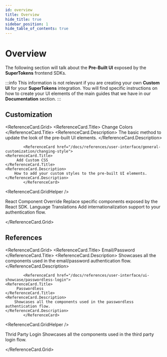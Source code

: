 ```yaml
---
id: overview
title: Overview
hide_title: true
sidebar_position: 1
hide_table_of_contents: true
---
```



# Overview

The following section will talk about the **Pre-Built UI** exposed by the **SuperTokens** frontend SDKs.

:::info
This information is not relevant if you are creating your own **Custom UI** for your **SuperTokens** integration.
You will find specific instructions on how to create your UI elements of the main guides that we have in our **Documentation** section.
:::

## Customization


<ReferenceCard.Grid>
			<ReferenceCard href="/docs/references/user-interface/general-customization/changing-colours">
    <ReferenceCard.Title>
         Change Colors 
    </ReferenceCard.Title>
    <ReferenceCard.Description>
        The basic method to update the look of the pre-built UI elements.
    </ReferenceCard.Description>
			</ReferenceCard>

			<ReferenceCard href="/docs/references/user-interface/general-customization/changing-style">
    <ReferenceCard.Title>
         Add Custom CSS
    </ReferenceCard.Title>
    <ReferenceCard.Description>
        How to add your custom styles to the pre-built UI elements.
    </ReferenceCard.Description>
			</ReferenceCard>
<ReferenceCard.GridHelper />
		
  <ReferenceCard href="/docs/references/user-interface/react-component-override/about">
    <ReferenceCard.Title>
        React Component Override
    </ReferenceCard.Title>
    <ReferenceCard.Description>
       Replace specific components exposed by the React SDK.
    </ReferenceCard.Description>
			</ReferenceCard>
    <ReferenceCard href="/docs/references/user-interface/general-customization/translations">
    <ReferenceCard.Title>
         Language Translations 
    </ReferenceCard.Title>
    <ReferenceCard.Description>
       Add internationalization support to your authentication flow.
    </ReferenceCard.Description>
			</ReferenceCard>
		
</ReferenceCard.Grid>


## References


<ReferenceCard.Grid>
			<ReferenceCard href="/docs/references/user-interface/ui-showcase/email-password-login">
    <ReferenceCard.Title>
          Email/Password
    </ReferenceCard.Title>
    <ReferenceCard.Description>
        Showcases all the components used in the email/password authentication flow.
    </ReferenceCard.Description>
			</ReferenceCard>

			<ReferenceCard href="/docs/references/user-interface/ui-showcase/passwordless-login">
    <ReferenceCard.Title>
         Passwordless
    </ReferenceCard.Title>
    <ReferenceCard.Description>
        Showcases all the components used in the passwordless authentication flow.
    </ReferenceCard.Description>
			</ReferenceCard>
<ReferenceCard.GridHelper />
		
  <ReferenceCard href="/docs/references/user-interface/ui-showcase/thirdparty-login">
    <ReferenceCard.Title>
        Thrid Party Login 
    </ReferenceCard.Title>
    <ReferenceCard.Description>
       Showcases all the components used in the third party login flow.
    </ReferenceCard.Description>
			</ReferenceCard>

		
</ReferenceCard.Grid>
